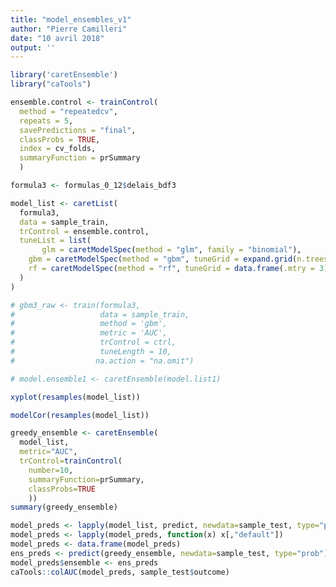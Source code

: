 ```yaml
---
title: "model_ensembles_v1"
author: "Pierre Camilleri"
date: "10 avril 2018"
output: ''
---
```


```r

library('caretEnsemble')
library("caTools")

ensemble.control <- trainControl(
  method = "repeatedcv",
  repeats = 5,
  savePredictions = "final",
  classProbs = TRUE,
  index = cv_folds,
  summaryFunction = prSummary
  )

formula3 <- formulas_0_12$delais_bdf3

model_list <- caretList(
  formula3,
  data = sample_train,
  trControl = ensemble.control,
  tuneList = list(
       glm = caretModelSpec(method = "glm", family = "binomial"),
    gbm = caretModelSpec(method = "gbm", tuneGrid = expand.grid(n.trees = 200,interaction.depth = 1, shrinkage = 0.075, n.minobsinnode = 10)),
    rf = caretModelSpec(method = "rf", tuneGrid = data.frame(.mtry = 3))
  )
)

# gbm3_raw <- train(formula3, 
#                   data = sample_train, 
#                   method = 'gbm',
#                   metric = 'AUC',
#                   trControl = ctrl,
#                   tuneLength = 10,
#                  na.action = "na.omit")

# model.ensemble1 <- caretEnsemble(model.list1)

```
```r
xyplot(resamples(model_list))
```
```r
modelCor(resamples(model_list))
```
```r
greedy_ensemble <- caretEnsemble(
  model_list, 
  metric="AUC",
  trControl=trainControl(
    number=10,
    summaryFunction=prSummary,
    classProbs=TRUE
    ))
summary(greedy_ensemble)
```

```r

model_preds <- lapply(model_list, predict, newdata=sample_test, type="prob")
model_preds <- lapply(model_preds, function(x) x[,"default"])
model_preds <- data.frame(model_preds)
ens_preds <- predict(greedy_ensemble, newdata=sample_test, type="prob")
model_preds$ensemble <- ens_preds
caTools::colAUC(model_preds, sample_test$outcome)
```

